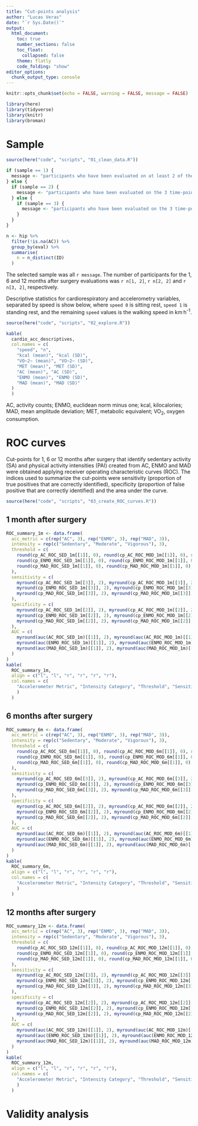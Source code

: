 ```yaml
---
title: "Cut-points analysis"
author: "Lucas Veras"
date: "`r Sys.Date()`"
output: 
  html_document:
    toc: true
    number_sections: false
    toc_float: 
      collapsed: false
    theme: flatly
    code_folding: "show"
editor_options: 
  chunk_output_type: console
---
```


```r
knitr::opts_chunk$set(echo = FALSE, warning = FALSE, message = FALSE)
```

```r
library(here)
library(tidyverse)
library(knitr)
library(broman)
```


# Sample

```r
source(here("code", "scripts", "01_clean_data.R"))
```

```r
if (sample == 1) {
  message <- "participants who have been evaluated on at least 2 of the 3 time-points (1, 6 and 12 months after surgery)"
} else {
  if (sample == 2) {
    message <- "participants who have been evaluated on the 3 time-points (1, 6 and 12 months after surgery), with training sessions attendance <= 50%"
  } else {
    if (sample == 3) {
      message <- "participants who have been evaluated on the 3 time-points (1, 6 and 12 months after surgery), no matter training sessions attendance"
    }
  }
}

n <- hip %>% 
  filter(!is.na(AC)) %>% 
  group_by(eval) %>% 
  summarise(
    n = n_distinct(ID)
  )
```

The selected sample was all `r message`. The number of participants for the 1, 6 and 12 months after surgery evaluations was `r n[1, 2]`, `r n[2, 2]` and `r n[3, 2]`, respectively.

Descriptive statistics for cardiorespiratory and accelerometry variables, separated by speed is show below, where `speed 0` is sitting rest, `speed 1` is standing rest, and the remaining `speed` values is the walking speed in km^.^h^-1^.

```r
source(here("code", "scripts", "02_explore.R"))
```

```r
kable(
  cardio_acc_descriptives,
  col.names = c(
    "speed", "n",
    "kcal (mean)", "kcal (SD)",
    "VO~2~ (mean)", "VO~2~ (SD)",
    "MET (mean)", "MET (SD)",
    "AC (mean)", "AC (SD)",
    "ENMO (mean)", "ENMO (SD)",
    "MAD (mean)", "MAD (SD)"
  )
  )
```

AC, activity counts; ENMO, euclidean norm minus one; kcal, kilocalories; MAD, mean amplitude deviation; MET, metabolic equivalent; VO~2~, oxygen consumption.

# ROC curves

Cut-points for 1, 6 or 12 months after surgery that identify sedentary activity (SA) and physical activity intensities (PAI) created from AC, ENMO and MAD were obtained applying receiver operating characteristic curves (ROC). The indices used to summarize the cut-points were sensitivity (proportion of true positives that are correctly identified), specificity (proportion of false positive that are correctly identified) and the area under the curve.

```r
source(here("code", "scripts", "03_create_ROC_curves.R"))
```

## 1 month after surgery

```r
ROC_summary_1m <- data.frame(
  acc_metric = c(rep("AC", 3), rep("ENMO", 3), rep("MAD", 3)),
  intensity = rep(c("Sedentary", "Moderate", "Vigorous"), 3),
  threshold = c(
    round(cp_AC_ROC_SED_1m[[1]], 0), round(cp_AC_ROC_MOD_1m[[1]], 0), round(cp_AC_ROC_VIG_1m[[1]], 0),
    round(cp_ENMO_ROC_SED_1m[[1]], 0), round(cp_ENMO_ROC_MOD_1m[[1]], 0), round(cp_ENMO_ROC_VIG_1m[[1]], 0),
    round(cp_MAD_ROC_SED_1m[[1]], 0), round(cp_MAD_ROC_MOD_1m[[1]], 0), round(cp_MAD_ROC_VIG_1m[[1]], 0)
  ),
  sensitivity = c(
    myround(cp_AC_ROC_SED_1m[[3]], 2), myround(cp_AC_ROC_MOD_1m[[3]], 2), myround(cp_AC_ROC_VIG_1m[[3]], 2),
    myround(cp_ENMO_ROC_SED_1m[[3]], 2), myround(cp_ENMO_ROC_MOD_1m[[3]], 2), myround(cp_ENMO_ROC_VIG_1m[[3]], 2),
    myround(cp_MAD_ROC_SED_1m[[3]], 2), myround(cp_MAD_ROC_MOD_1m[[3]], 2), myround(cp_MAD_ROC_VIG_1m[[3]], 2)
  ),
  specificity = c(
    myround(cp_AC_ROC_SED_1m[[2]], 2), myround(cp_AC_ROC_MOD_1m[[2]], 2), myround(cp_AC_ROC_VIG_1m[[2]], 2),
    myround(cp_ENMO_ROC_SED_1m[[2]], 2), myround(cp_ENMO_ROC_MOD_1m[[2]], 2), myround(cp_ENMO_ROC_VIG_1m[[2]], 2),
    myround(cp_MAD_ROC_SED_1m[[2]], 2), myround(cp_MAD_ROC_MOD_1m[[2]], 2), myround(cp_MAD_ROC_VIG_1m[[2]], 2)
  ),
  AUC = c(
    myround(auc(AC_ROC_SED_1m)[[1]], 2), myround(auc(AC_ROC_MOD_1m)[[1]], 2), myround(auc(AC_ROC_VIG_1m)[[1]], 2),
    myround(auc(ENMO_ROC_SED_1m)[[1]], 2), myround(auc(ENMO_ROC_MOD_1m)[[1]], 2), myround(auc(ENMO_ROC_VIG_1m)[[1]], 2),
    myround(auc(MAD_ROC_SED_1m)[[1]], 2), myround(auc(MAD_ROC_MOD_1m)[[1]], 2), myround(auc(MAD_ROC_VIG_1m)[[1]], 2)
  )
)
kable(
  ROC_summary_1m, 
  align = c("l", "l", "r", "r", "r", "r"), 
  col.names = c(
    "Accelerometer Metric", "Intensity Category", "Threshold", "Sensitivity", "Specificity", "AUC"
    )
  )
```

## 6 months after surgery

```r
ROC_summary_6m <- data.frame(
  acc_metric = c(rep("AC", 3), rep("ENMO", 3), rep("MAD", 3)),
  intensity = rep(c("Sedentary", "Moderate", "Vigorous"), 3),
  threshold = c(
    round(cp_AC_ROC_SED_6m[[1]], 0), round(cp_AC_ROC_MOD_6m[[1]], 0), round(cp_AC_ROC_VIG_6m[[1]], 0),
    round(cp_ENMO_ROC_SED_6m[[1]], 0), round(cp_ENMO_ROC_MOD_6m[[1]], 0), round(cp_ENMO_ROC_VIG_6m[[1]], 0),
    round(cp_MAD_ROC_SED_6m[[1]], 0), round(cp_MAD_ROC_MOD_6m[[1]], 0), round(cp_MAD_ROC_VIG_6m[[1]], 0)
  ),
  sensitivity = c(
    myround(cp_AC_ROC_SED_6m[[3]], 2), myround(cp_AC_ROC_MOD_6m[[3]], 2), myround(cp_AC_ROC_VIG_6m[[3]], 2),
    myround(cp_ENMO_ROC_SED_6m[[3]], 2), myround(cp_ENMO_ROC_MOD_6m[[3]], 2), myround(cp_ENMO_ROC_VIG_6m[[3]], 2),
    myround(cp_MAD_ROC_SED_6m[[3]], 2), myround(cp_MAD_ROC_MOD_6m[[3]], 2), myround(cp_MAD_ROC_VIG_6m[[3]], 2)
  ),
  specificity = c(
    myround(cp_AC_ROC_SED_6m[[2]], 2), myround(cp_AC_ROC_MOD_6m[[2]], 2), myround(cp_AC_ROC_VIG_6m[[2]], 2),
    myround(cp_ENMO_ROC_SED_6m[[2]], 2), myround(cp_ENMO_ROC_MOD_6m[[2]], 2), myround(cp_ENMO_ROC_VIG_6m[[2]], 2),
    myround(cp_MAD_ROC_SED_6m[[2]], 2), myround(cp_MAD_ROC_MOD_6m[[2]], 2), myround(cp_MAD_ROC_VIG_6m[[2]], 2)
  ),
  AUC = c(
    myround(auc(AC_ROC_SED_6m)[[1]], 2), myround(auc(AC_ROC_MOD_6m)[[1]], 2), myround(auc(AC_ROC_VIG_6m)[[1]], 2),
    myround(auc(ENMO_ROC_SED_6m)[[1]], 2), myround(auc(ENMO_ROC_MOD_6m)[[1]], 2), myround(auc(ENMO_ROC_VIG_6m)[[1]], 2),
    myround(auc(MAD_ROC_SED_6m)[[1]], 2), myround(auc(MAD_ROC_MOD_6m)[[1]], 2), myround(auc(MAD_ROC_VIG_6m)[[1]], 2)
  )
)
kable(
  ROC_summary_6m, 
  align = c("l", "l", "r", "r", "r", "r"), 
  col.names = c(
    "Accelerometer Metric", "Intensity Category", "Threshold", "Sensitivity", "Specificity", "AUC"
    )
  )
```

## 12 months after surgery

```r
ROC_summary_12m <- data.frame(
  acc_metric = c(rep("AC", 3), rep("ENMO", 3), rep("MAD", 3)),
  intensity = rep(c("Sedentary", "Moderate", "Vigorous"), 3),
  threshold = c(
    round(cp_AC_ROC_SED_12m[[1]], 0), round(cp_AC_ROC_MOD_12m[[1]], 0), round(cp_AC_ROC_VIG_12m[[1]], 0),
    round(cp_ENMO_ROC_SED_12m[[1]], 0), round(cp_ENMO_ROC_MOD_12m[[1]], 0), round(cp_ENMO_ROC_VIG_12m[[1]], 0),
    round(cp_MAD_ROC_SED_12m[[1]], 0), round(cp_MAD_ROC_MOD_12m[[1]], 0), round(cp_MAD_ROC_VIG_12m[[1]], 0)
  ),
  sensitivity = c(
    myround(cp_AC_ROC_SED_12m[[3]], 2), myround(cp_AC_ROC_MOD_12m[[3]], 2), myround(cp_AC_ROC_VIG_12m[[3]], 2),
    myround(cp_ENMO_ROC_SED_12m[[3]], 2), myround(cp_ENMO_ROC_MOD_12m[[3]], 2), myround(cp_ENMO_ROC_VIG_12m[[3]], 2),
    myround(cp_MAD_ROC_SED_12m[[3]], 2), myround(cp_MAD_ROC_MOD_12m[[3]], 2), myround(cp_MAD_ROC_VIG_12m[[3]], 2)
  ),
  specificity = c(
    myround(cp_AC_ROC_SED_12m[[2]], 2), myround(cp_AC_ROC_MOD_12m[[2]], 2), myround(cp_AC_ROC_VIG_12m[[2]], 2),
    myround(cp_ENMO_ROC_SED_12m[[2]], 2), myround(cp_ENMO_ROC_MOD_12m[[2]], 2), myround(cp_ENMO_ROC_VIG_12m[[2]], 2),
    myround(cp_MAD_ROC_SED_12m[[2]], 2), myround(cp_MAD_ROC_MOD_12m[[2]], 2), myround(cp_MAD_ROC_VIG_12m[[2]], 2)
  ),
  AUC = c(
    myround(auc(AC_ROC_SED_12m)[[1]], 2), myround(auc(AC_ROC_MOD_12m)[[1]], 2), myround(auc(AC_ROC_VIG_12m)[[1]], 2),
    myround(auc(ENMO_ROC_SED_12m)[[1]], 2), myround(auc(ENMO_ROC_MOD_12m)[[1]], 2), myround(auc(ENMO_ROC_VIG_12m)[[1]], 2),
    myround(auc(MAD_ROC_SED_12m)[[1]], 2), myround(auc(MAD_ROC_MOD_12m)[[1]], 2), myround(auc(MAD_ROC_VIG_12m)[[1]], 2)
  )
)
kable(
  ROC_summary_12m, 
  align = c("l", "l", "r", "r", "r", "r"), 
  col.names = c(
    "Accelerometer Metric", "Intensity Category", "Threshold", "Sensitivity", "Specificity", "AUC"
    )
  )
```

# Validity analysis

